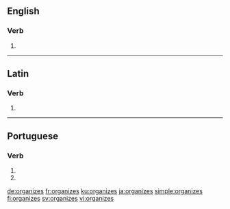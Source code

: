 ==English==

===Verb===
{{head|en|verb form}}

# {{en-third-person singular of|organize}}

----

==Latin==

===Verb===
{{la-verb-form|organizēs}}

# {{inflection of|organizō||2|s|pres|actv|subj|lang=la}}

----

==Portuguese==

===Verb===
{{pt-verb-form}}

# {{pt-verb form of|organizar|ar|imperative|negative|singular|second}}
# {{pt-verb form of|organizar|ar|subjunctive|present|singular|second}}

[[de:organizes]]
[[fr:organizes]]
[[ku:organizes]]
[[ja:organizes]]
[[simple:organizes]]
[[fi:organizes]]
[[sv:organizes]]
[[vi:organizes]]